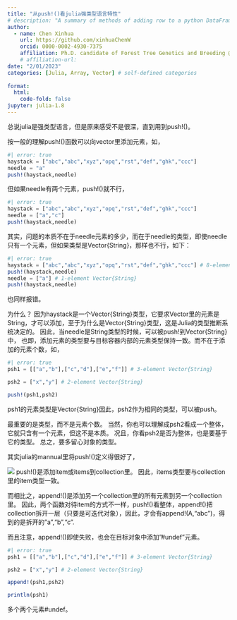 ```yaml
---
title: "从push!()看julia强类型语言特性"
# description: "A summary of methods of adding row to a python DataFrame"
author:
  - name: Chen Xinhua
    url: https://github.com/xinhuaChenW
    orcid: 0000-0002-4930-7375
    affiliation: Ph.D. candidate of Forest Tree Genetics and Breeding @ Chinese Academy of Forestry
    # affiliation-url:  
date: "2/01/2023"
categories: [Julia, Array, Vector] # self-defined categories
  
format:
  html:
    code-fold: false
jupyter: julia-1.8
---
```


总说julia是强类型语言，但是原来感受不是很深，直到用到push!()。

按一般的理解push!()函数可以向vector里添加元素，如，

```julia
#| error: true
haystack = ["abc","abc","xyz","opq","rst","def","ghk","ccc"]
needle = "a"
push!(haystack,needle)
```

但如果needle有两个元素，push!()就不行，
```julia
#| error: true
haystack = ["abc","abc","xyz","opq","rst","def","ghk","ccc"]
needle = ["a","c"]
push!(haystack,needle)
```

其实，问题的本质不在于needle元素的多少，而在于needle的类型，即使needle只有一个元素，但如果类型是Vector{String}，那样也不行，如下：
```julia
#| error: true
haystack = ["abc","abc","xyz","opq","rst","def","ghk","ccc"] # 8-element Vector{String}
push!(haystack,needle)
needle = ["a"] # 1-element Vector{String}
push!(haystack,needle)
```

也同样报错。

为什么？
因为haystack是一个Vector{String}类型，它要求Vector里的元素是String，才可以添加，至于为什么是Vector{String}类型，这是Julia的类型推断系统决定的。
因此，当needle是String类型的时候，可以被push!到Vector{String}中，
也即，添加元素的类型要与目标容器内部的元素类型保持一致。而不在于添加的元素个数，如，
```julia
#| error: true
psh1 = [["a","b"],["c","d"],["e","f"]] # 3-element Vector{String}

psh2 = ["x","y"] # 2-element Vector{String}

push!(psh1,psh2)
```
psh1的元素类型是Vector{String}因此，psh2作为相同的类型，可以被push。

最重要的是类型，而不是元素个数。
当然，你也可以理解成psh2看成一个整体，它就只含有一个元素，但这不是本质。
况且，你看psh2是否为整体，也是要基于它的类型。
总之，要多留心对象的类型。

其实julia的mannual里将push!()定义得很好了，

![](Image.png)
push!()是添加item或items到collection里。
因此，items类型要与collection里的item类型一致。

而相比之，append!()是添加另一个collection里的所有元素到另一个collection里。
因此，两个函数对待item的方式不一样，push!()看整体，append!()把collection拆开一层（只要是可迭代对象），因此，才会有append!(A,"abc")，得到的是拆开的"a","b","c".
 
 而且注意，append!()即使失败，也会在目标对象中添加"#undef"元素。

```julia
#| error: true
psh1 = [["a","b"],["c","d"],["e","f"]] # 3-element Vector{String}

psh2 = ["x","y"] # 2-element Vector{String}

append!(psh1,psh2)

println(psh1)
```

多个两个元素#undef。

